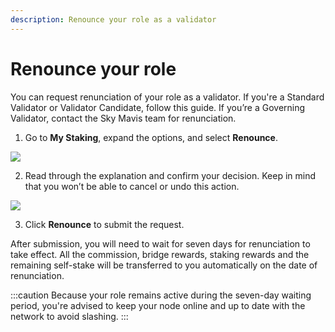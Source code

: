 ```yaml
---
description: Renounce your role as a validator
---
```



# Renounce your role
You can request renunciation of your role as a validator. If you're a Standard Validator or Validator Candidate, follow this guide. If you’re a Governing Validator, contact the Sky Mavis team for renunciation.

1. Go to **My Staking**, expand the options, and select **Renounce**.

<img src={StepOne} width={480} />

2. Read through the explanation and confirm your decision. Keep in mind that you won’t be able to cancel or undo this action.

<img src={StepTwo} width={560} />

3. Click **Renounce** to submit the request.

After submission, you will need to wait for seven days for renunciation to take effect. All the commission, bridge rewards, staking rewards and the remaining self-stake will be transferred to you automatically on the date of renunciation.

:::caution
Because your role remains active during the seven-day waiting period, you're advised to keep your node online and up to date with the network to avoid slashing.
:::